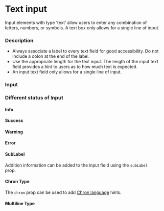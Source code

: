 
<Meta of={LabeledInput} />

# Text input

Input elements with type ‘text’ allow users to enter any combination of letters, numbers, or symbols. A text box only allows for a single line of input.

### Description

- Always associate a label to every text field for good accessibility. Do not include a colon at the end of the label.
- Use the appropriate length for the text input. The length of the input text field provides a hint to users as to how much text is expected.
- An input text field only allows for a single line of input.

### Input

<Canvas of={LabeledInput.Default} />

### Different status of Input

#### Info

<Canvas of={LabeledInput.Info} />

#### Success

<Canvas of={LabeledInput.Success} />

#### Warning

<Canvas of={LabeledInput.Warning} />

#### Error

<Canvas of={LabeledInput.Error} />

#### SubLabel

Addition information can be added to the input field using the `subLabel` prop.

<Canvas of={LabeledInput.SubLabel} />

#### Chron Type

The `chron` prop can be used to add [Chron language](https://en.wikipedia.org/wiki/Cron) hints.

<Canvas of={LabeledInput.ChronType} />

<Canvas of={LabeledInput.ChronTypeDaily} />

#### Multiline Type

<Canvas of={LabeledInput.MultilineType} />
